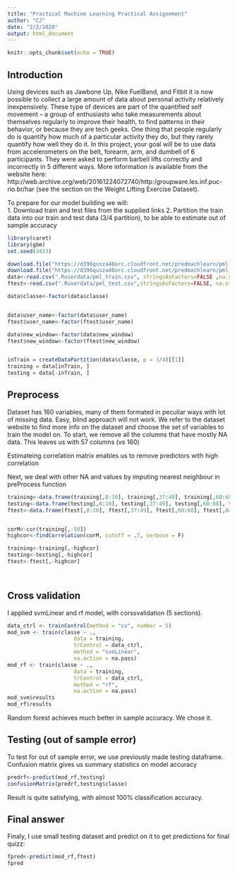 ```yaml
---
title: "Practical Machine Learning Practical Assignement"
author: "CJ"
date: "2/2/2020"
output: html_document
---
```


```r
knitr::opts_chunk$set(echo = TRUE)

```

## Introduction

Using devices such as Jawbone Up, Nike FuelBand, and Fitbit it is now possible to collect a large amount of data about personal activity relatively inexpensively. These type of devices are part of the quantified self movement – a group of enthusiasts who take measurements about themselves regularly to improve their health, to find patterns in their behavior, or because they are tech geeks. One thing that people regularly do is quantify how much of a particular activity they do, but they rarely quantify how well they do it. In this project, your goal will be to use data from accelerometers on the belt, forearm, arm, and dumbell of 6 participants. They were asked to perform barbell lifts correctly and incorrectly in 5 different ways. More information is available from the website here: http://web.archive.org/web/20161224072740/http:/groupware.les.inf.puc-rio.br/har (see the section on the Weight Lifting Exercise Dataset).


To prepare for our model building we will:  
1. Download train and test files from the supplied links
2. Partition the train data into our train and test data (3/4 partition), to be able to estimate out of sample accuracy


```r
library(caret)
library(gbm)
set.seed(3433)

download.file("https://d396qusza40orc.cloudfront.net/predmachlearn/pml-training.csv", ".Ruserdata/pml_train.csv")
download.file("https://d396qusza40orc.cloudfront.net/predmachlearn/pml-testing.csv", ".Ruserdata/pml_test.csv")
data<-read.csv(".Ruserdata/pml_train.csv", stringsAsFactors=FALSE ,na.strings=c("NA","#DIV/0!", ""))
ftest<-read.csv(".Ruserdata/pml_test.csv",stringsAsFactors=FALSE, na.strings=c("NA","#DIV/0!", "") )

data$classe<-factor(data$classe)


data$user_name<-factor(data$user_name)
ftest$user_name<-factor(ftest$user_name)

data$new_window<-factor(data$new_window)
ftest$new_window<-factor(ftest$new_window)


inTrain = createDataPartition(data$classe, p = 3/4)[[1]]
training = data[inTrain, ]
testing = data[-inTrain, ]

```
## Preprocess
  
Dataset has 160 variables, many of them formated in peculiar ways with lot of missing data. Easy, blind approach will not work. We refer to the dataset website to find more info on the dataset and choose the set of variables to train the model on.  To start, we remove all the columns that have mostly NA data. This leaves us with 57 columns (vs 160)

Estimateing correlation matrix enables us to remove predictors with high correlation

Next, we deal with other NA and values by imputing nearest neighbour in preProcess function



```r
training<-data.frame(training[,8:10], training[,37:49], training[,60:68], training[,84:86], training[,113:124], training[,151:160])
testing<-data.frame(testing[,8:10], testing[,37:49], testing[,60:68], testing[,84:86], testing[,113:124], testing[,151:160])
ftest<-data.frame(ftest[,8:10], ftest[,37:49], ftest[,60:68], ftest[,84:86], ftest[,113:124], ftest[,151:160])


corM<-cor(training[,-50])
highcor<-findCorrelation(corM, cutoff = .7, verbose = F)

training<-training[,-highcor]
testing<-testing[,-highcor]
ftest<-ftest[,-highcor]




```


## Cross validation

I applied svmLinear and rf model, with corssvalidation (5 sections). 

```r
data_ctrl <- trainControl(method = "cv", number = 5)
mod_svm <- train(classe ~ .,   
                     data = training,  
                     trControl = data_ctrl,            
                     method = "svmLinear",                      
                     na.action = na.pass)  
mod_rf <- train(classe ~ .,   
                     data = training,  
                     trControl = data_ctrl,            
                     method = "rf",                      
                     na.action = na.pass) 
mod_svm$results
mod_rf$results

```

Random forest achieves much better in sample accuracy. We chose it.

## Testing (out of sample error)

To test for out of sample error, we use previously made testing dataframe. Confusion matrix gives us summary statistics on model accuracy

```r
predrf<-predict(mod_rf,testing)
confusionMatrix(predrf,testing$classe)

```
  
Result is quite satisfying, with almost 100% classification accuracy. 

## Final answer 

Finaly, I use small testing dataset and predict on it to get predictions for final quizz:  

```r
fpred<-predict(mod_rf,ftest)
fpred
```



